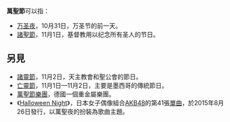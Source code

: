 '''萬聖節'''可以指：
* [[万圣夜|万圣夜]]，10月31日，万圣节的前一天。
* [[諸聖節|諸聖節]]，11月1日，基督教用以纪念所有圣人的节日。

== 另見 ==
* [[諸靈節|諸靈節]]，11月2日，天主教會和聖公會的節日。
* [[亡靈節|亡靈節]]，11月1日—11月2日，主要是墨西哥的傳統節日。
* [[萬聖節樂團|萬聖節樂團]]，德國一個重金屬樂團。
* 《[[Halloween_Night|Halloween Night]]》，日本女子偶像組合[[AKB48|AKB48]]的第41張[[單曲|單曲]]，於2015年8月26日發行，以萬聖夜的扮裝為歌曲主題。

{{disambig|W|Cat=三字消歧义}}